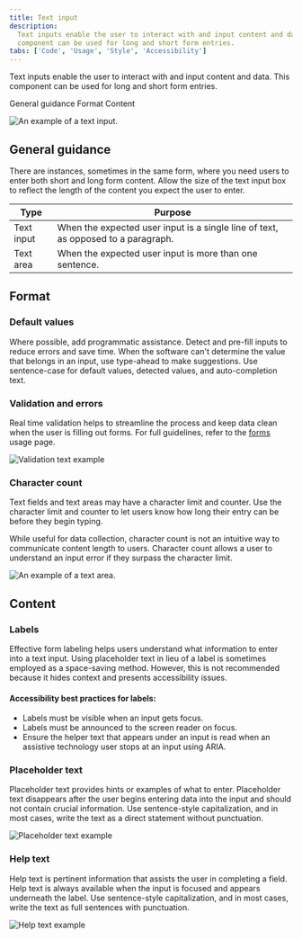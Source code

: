 ```yaml
---
title: Text input
description:
  Text inputs enable the user to interact with and input content and data. This
  component can be used for long and short form entries.
tabs: ['Code', 'Usage', 'Style', 'Accessibility']
---
```


<PageDescription>

Text inputs enable the user to interact with and input content and data. This
component can be used for long and short form entries.

</PageDescription>

<AnchorLinks>

<AnchorLink>General guidance</AnchorLink>
<AnchorLink>Format</AnchorLink>
<AnchorLink>Content</AnchorLink>

</AnchorLinks>

<Row>
<Column colLg={8}>

![An example of a text input.](images/text-input-header-usage.png)

</Column>
</Row>

## General guidance

There are instances, sometimes in the same form, where you need users to enter
both short and long form content. Allow the size of the text input box to
reflect the length of the content you expect the user to enter.

| Type       | Purpose                                                                           |
| ---------- | --------------------------------------------------------------------------------- |
| Text input | When the expected user input is a single line of text, as opposed to a paragraph. |
| Text area  | When the expected user input is more than one sentence.                           |

## Format

### Default values

Where possible, add programmatic assistance. Detect and pre-fill inputs to
reduce errors and save time. When the software can't determine the value that
belongs in an input, use type-ahead to make suggestions. Use sentence-case for
default values, detected values, and auto-completion text.

### Validation and errors

Real time validation helps to streamline the process and keep data clean when
the user is filling out forms. For full guidelines, refer to the
[forms](/components/form/usage) usage page.

<Row>
<Column colLg={8}>

![Validation text example](images/text-input-usage-2.png)

</Column>
</Row>

### Character count

Text fields and text areas may have a character limit and counter. Use the
character limit and counter to let users know how long their entry can be before
they begin typing.

While useful for data collection, character count is not an intuitive way to
communicate content length to users. Character count allows a user to understand
an input error if they surpass the character limit.

<Row>
<Column colLg={8}>

![An example of a text area.](images/text-area-usage-1.png)

</Column>
</Row>

## Content

### Labels

Effective form labeling helps users understand what information to enter into a
text input. Using placeholder text in lieu of a label is sometimes employed as a
space-saving method. However, this is not recommended because it hides context
and presents accessibility issues.

#### Accessibility best practices for labels:

- Labels must be visible when an input gets focus.
- Labels must be announced to the screen reader on focus.
- Ensure the helper text that appears under an input is read when an assistive
  technology user stops at an input using ARIA.

### Placeholder text

Placeholder text provides hints or examples of what to enter. Placeholder text
disappears after the user begins entering data into the input and should not
contain crucial information. Use sentence-style capitalization, and in most
cases, write the text as a direct statement without punctuation.

<Row>
<Column colLg={8}>

![Placeholder text example](images/text-input-usage-1.png)

</Column>
</Row>

### Help text

Help text is pertinent information that assists the user in completing a field.
Help text is always available when the input is focused and appears underneath
the label. Use sentence-style capitalization, and in most cases, write the text
as full sentences with punctuation.

<Row>
<Column colLg={8}>

![Help text example](images/text-input-usage-3.png)

</Column>
</Row>
